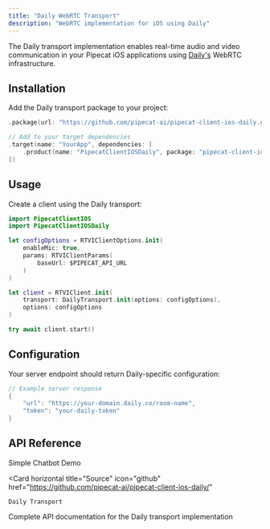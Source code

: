 ```yaml
---
title: "Daily WebRTC Transport"
description: "WebRTC implementation for iOS using Daily"
---
```


The Daily transport implementation enables real-time audio and video communication in your Pipecat iOS applications using [Daily's](https://www.daily.co/) WebRTC infrastructure.

## Installation

Add the Daily transport package to your project:

```swift
.package(url: "https://github.com/pipecat-ai/pipecat-client-ios-daily.git", from: "0.3.0")

// Add to your target dependencies
.target(name: "YourApp", dependencies: [
    .product(name: "PipecatClientIOSDaily", package: "pipecat-client-ios-daily")
])
```

## Usage

Create a client using the Daily transport:

```swift
import PipecatClientIOS
import PipecatClientIOSDaily

let configOptions = RTVIClientOptions.init(
    enableMic: true,
    params: RTVIClientParams(
        baseUrl: $PIPECAT_API_URL
    )
)

let client = RTVIClient.init(
    transport: DailyTransport.init(options: configOptions),
    options: configOptions
)

try await client.start()
```

## Configuration

Your server endpoint should return Daily-specific configuration:

```swift
// Example server response
{
    "url": "https://your-domain.daily.co/room-name",
    "token": "your-daily-token"
}
```

## API Reference

<CardGroup cols={2}>
  <Card
    horizontal
    title="Demo"
    icon="play"
    href="https://github.com/pipecat-ai/pipecat-examples/tree/main/simple-chatbot/client/ios"
  >
    Simple Chatbot Demo
  </Card>

  <Card
    horizontal
    title="Source"
    icon="github"
    href="https://github.com/pipecat-ai/pipecat-client-ios-daily/"
  >
    Daily Transport
  </Card>
</CardGroup>
<Card
  title="Daily Transport Reference"
  icon="book-open"
  href="https://docs-ios.pipecat.ai/PipecatClientIOSDaily/documentation/pipecatclientiosdaily"
>
  Complete API documentation for the Daily transport implementation
</Card>
